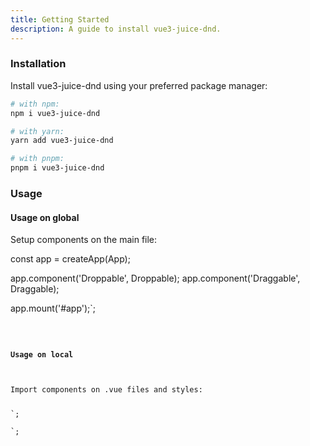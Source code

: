 ```yaml
---
title: Getting Started
description: A guide to install vue3-juice-dnd.
---
```



### Installation

Install vue3-juice-dnd using your preferred package manager:

```bash
# with npm:
npm i vue3-juice-dnd

# with yarn:
yarn add vue3-juice-dnd

# with pnpm:
pnpm i vue3-juice-dnd
```

### Usage

#### Usage on global

Setup components on the main file:



const app = createApp(App);

app.component('Droppable', Droppable);
app.component('Draggable', Draggable);

app.mount('#app');`;

<Code code={globalUsage} lang="js" />

#### Usage on local

Import components on .vue files and styles:

<script>

components: { Draggable, Droppable },
}

</script>`;
<script>

</script>`;

<Tabs>
  <TabItem label="Options API">
    <Code code={optionApiCode} lang="vue" />
  </TabItem>
  <TabItem label="Composition API">
    <Code code={compositionApiCode} lang="vue" />
  </TabItem>
</Tabs>
